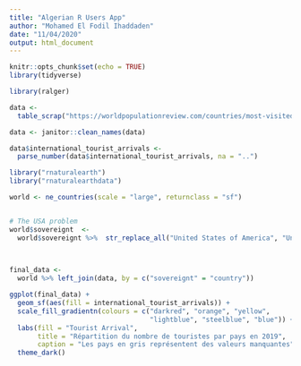 ```yaml
---
title: "Algerian R Users App"
author: "Mohamed El Fodil Ihaddaden"
date: "11/04/2020"
output: html_document
---
```


```r
knitr::opts_chunk$set(echo = TRUE)
library(tidyverse)

```

```r
library(ralger)

data <-
  table_scrap("https://worldpopulationreview.com/countries/most-visited-countries/")

```


```r

data <- janitor::clean_names(data)

```


```r

data$international_tourist_arrivals <-
  parse_number(data$international_tourist_arrivals, na = "..")


```


```r

library("rnaturalearth")
library("rnaturalearthdata")

world <- ne_countries(scale = "large", returnclass = "sf")


# The USA problem
world$sovereignt  <-
  world$sovereignt %>%  str_replace_all("United States of America", "United States")

  


```


```r

final_data <-
  world %>% left_join(data, by = c("sovereignt" = "country"))


```

```r


ggplot(final_data) +
  geom_sf(aes(fill = international_tourist_arrivals)) +
  scale_fill_gradientn(colours = c("darkred", "orange", "yellow",
                                   "lightblue", "steelblue", "blue")) +
  labs(fill = "Tourist Arrival",
       title = "Répartition du nombre de touristes par pays en 2019",
       caption = "Les pays en gris représentent des valeurs manquantes") +
  theme_dark()


```








